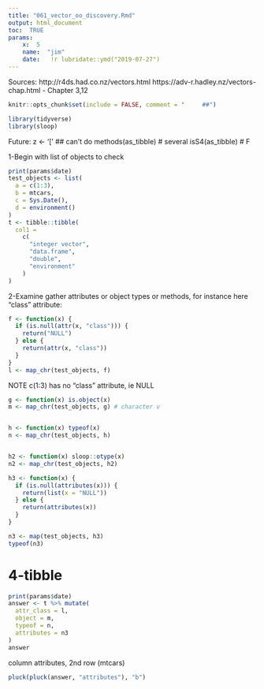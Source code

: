 ```yaml
---
title: "061_vector_oo_discovery.Rmd"    
output: html_document
toc:  TRUE
params:
    x:  5
    name:  "jim"
    date:   !r lubridate::ymd("2019-07-27")
---
```



Sources:
http://r4ds.had.co.nz/vectors.html
https://adv-r.hadley.nz/vectors-chap.html
-  Chapter 3,12

```r
knitr::opts_chunk$set(include = FALSE, comment = "     ##")
```

```r
library(tidyverse)
library(sloop)
```

Future:
z <- '['  ## can't do
methods(as_tibble)  # several
isS4(as_tibble)     # F

1-Begin with list of objects to check
```r
print(params$date)
test_objects <- list(
  a = c(1:3),
  b = mtcars,
  c = Sys.Date(),
  d = environment()
)
t <- tibble::tibble(
  col1 =
    c(
      "integer vector",
      "data.frame",
      "double",
      "environment"
    )
)
```

2-Examine gather attributes or object types or methods,
for instance here "class" attribute:

```r
f <- function(x) {
  if (is.null(attr(x, "class"))) {
    return("NULL")
  } else {
    return(attr(x, "class"))
  }
}
l <- map_chr(test_objects, f)
```

NOTE c(1:3) has no "class" attribute, ie NULL

```r
g <- function(x) is.object(x)
m <- map_chr(test_objects, g) # character v


h <- function(x) typeof(x)
n <- map_chr(test_objects, h)


h2 <- function(x) sloop::otype(x)
n2 <- map_chr(test_objects, h2)

h3 <- function(x) {
  if (is.null(attributes(x))) {
    return(list(x = "NULL"))
  } else {
    return(attributes(x))
  }
}

n3 <- map(test_objects, h3)
typeof(n3)
```

# 4-tibble
```r
print(params$date)
answer <- t %>% mutate(
  attr_class = l,
  object = m,
  typeof = n,
  attributes = n3
)
answer
```

column attributes, 2nd row (mtcars)
```r
pluck(pluck(answer, "attributes"), "b")
```

